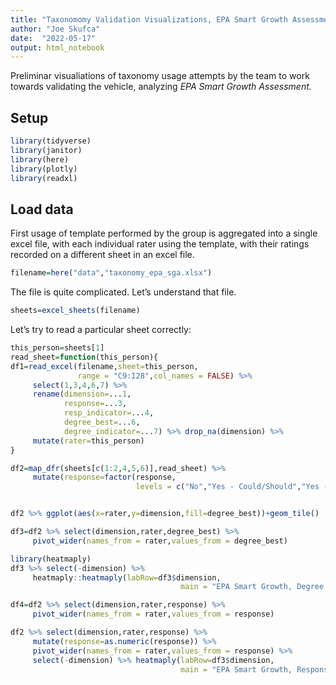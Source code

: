 ```yaml
---
title: "Taxonomomy Validation Visualizations, EPA Smart Growth Assessment"
author: "Joe Skufca"
date:  "2022-05-17"
output: html_notebook
---
```


Preliminar visualiations of taxonomy usage attempts by the team to work towards validating the vehicle, analyzing *EPA Smart Growth Assessment.*

## Setup

```r
library(tidyverse)
library(janitor)
library(here)
library(plotly)
library(readxl)
```

## Load data

First usage of template performed by the group is aggregated into a single excel file, with each individual rater using the template, with their ratings recorded on a different sheet in an excel file.

```r
filename=here("data","taxonomy_epa_sga.xlsx")
```

The file is quite complicated.  Let's understand that file.

```r
sheets=excel_sheets(filename)
```

Let's try to read a particular sheet correctly:

```r
this_person=sheets[1]
read_sheet=function(this_person){
df1=read_excel(filename,sheet=this_person, 
               range = "C9:I28",col_names = FALSE) %>%
     select(1,3,4,6,7) %>% 
     rename(dimension=...1,
            response=...3,
            resp_indicator=...4,
            degree_best=...6,
            degree_indicator=...7) %>% drop_na(dimension) %>%
     mutate(rater=this_person) 
}

df2=map_dfr(sheets[c(1:2,4,5,6)],read_sheet) %>%
     mutate(response=factor(response,
                            levels = c("No","Yes - Could/Should","Yes - Must/Required")))



```

```r
df2 %>% ggplot(aes(x=rater,y=dimension,fill=degree_best))+geom_tile()
```

```r
df3=df2 %>% select(dimension,rater,degree_best) %>%
     pivot_wider(names_from = rater,values_from = degree_best)
```

```r
library(heatmaply)
df3 %>% select(-dimension) %>% 
     heatmaply::heatmaply(labRow=df3$dimension,
                                      main = "EPA Smart Growth, Degree of Best PracticsS")
```

```r
df4=df2 %>% select(dimension,rater,response) %>%
     pivot_wider(names_from = rater,values_from = response)

df2 %>% select(dimension,rater,response) %>% 
     mutate(response=as.numeric(response)) %>%
     pivot_wider(names_from = rater,values_from = response) %>%
     select(-dimension) %>% heatmaply(labRow=df3$dimension,
                                      main = "EPA Smart Growth, Response")
```


